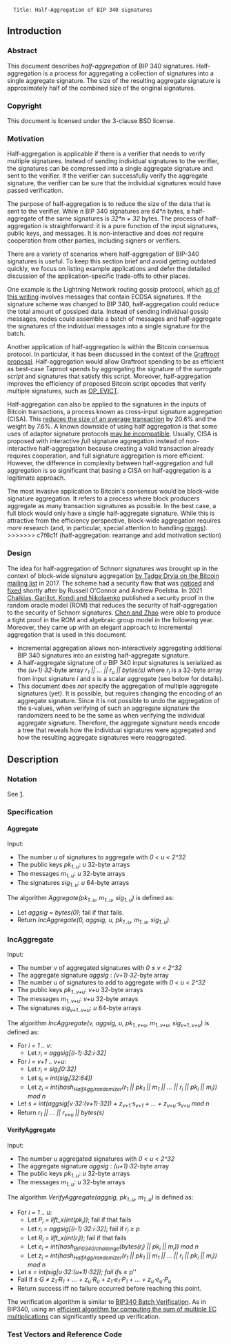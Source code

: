 <pre>
  Title: Half-Aggregation of BIP 340 signatures
</pre>

== Introduction ==

=== Abstract ===

This document describes ''half-aggregation'' of BIP 340 signatures.
Half-aggregation is a process for aggregating a collection of signatures into a single aggregate signature.
The size of the resulting aggregate signature is approximately half of the combined size of the original signatures.

=== Copyright ===

This document is licensed under the 3-clause BSD license.

=== Motivation ===

Half-aggregation is applicable if there is a verifier that needs to verify multiple signatures.
Instead of sending individual signatures to the verifier, the signatures can be compressed into a single aggregate signature and sent to the verifier.
If the verifier can successfully verify the aggregate signature, the verifier can be sure that the individual signatures would have passed verification.

The purpose of half-aggregation is to reduce the size of the data that is sent to the verifier.
While ''n'' BIP 340 signatures are ''64*n'' bytes, a half-aggregate of the same signatures is ''32*n + 32'' bytes.
The process of half-aggregation is straightforward: it is a pure function of the input signatures, public keys, and messages.
It is non-interactive and does ''not'' require cooperation from other parties, including signers or verifiers.

There are a variety of scenarios where half-aggregation of BIP-340 signatures is useful.
To keep this section brief and avoid getting outdated quickly, we focus on listing example applications and defer the detailed discussion of the application-specific trade-offs to other places.

One example is the Lightning Network routing gossip protocol, which [https://github.com/lightning/bolts/blob/2e8f2095a36afb9de38da0f3f0051c7dc16dfc36/07-routing-gossip.md as of this writing] involves messages that contain ECDSA signatures.
If the signature scheme was changed to BIP 340, half-aggregation could reduce the total amount of gossiped data.
Instead of sending individual gossip messages, nodes could assemble a batch of messages and half-aggregate the signatures of the individual messages into a single signature for the batch.

Another application of half-aggregation is within the Bitcoin consensus protocol.
In particular, it has been discussed in the context of the [https://lists.linuxfoundation.org/pipermail/bitcoin-dev/2018-February/015700.html Graftroot proposal].
Half-aggregation would allow Graftroot spending to be as efficient as best-case Taproot spends by aggregating the signature of the ''surrogate script'' and signatures that satisfy this script.
Moreover, half-aggregation improves the efficiency of proposed Bitcoin script opcodes that verify multiple signatures, such as [https://lists.linuxfoundation.org/pipermail/bitcoin-dev/2022-February/019926.html OP_EVICT].

Half-aggregation can also be applied to the signatures in the inputs of Bitcoin transactions, a process known as cross-input signature aggregation (CISA).
This [https://github.com/ElementsProject/cross-input-aggregation/blob/master/savings.org reduces the size of an average transaction] by 20.6% and the weight by 7.6%.
A known downside of using half aggregation is that some uses of adaptor signature protocols [https://github.com/ElementsProject/cross-input-aggregation#half-aggregation-and-adaptor-signatures may be incompatible].
Usually, CISA is proposed with interactive ''full'' signature aggregation instead of non-interactive half-aggregation because creating a valid transaction already requires cooperation, and full signature aggregation is more efficient.
However, the difference in complexity between half-aggregation and full aggregation is so significant that basing a CISA on half-aggregation is a legitimate approach.

The most invasive application to Bitcoin's consensus would be block-wide signature aggregation.
It refers to a process where block producers aggregate as many transaction signatures as possible.
In the best case, a full block would only have a single half-aggregate signature.
While this is attractive from the efficiency perspective, block-wide aggregation requires more research (and, in particular, special attention to handling
[https://github.com/ElementsProject/cross-input-aggregation#half-aggregation-and-reorgs reorgs]).
>>>>>>> c7f6c1f (half-aggregation: rearrange and add motivation section)

=== Design ===

The idea for half-aggregation of Schnorr signatures was brought up in the context of block-wide signature aggregation [https://lists.linuxfoundation.org/pipermail/bitcoin-dev/2017-May/014272.html by Tadge Dryja on the Bitcoin mailing list] in 2017.
The scheme had a security flaw that was [https://lists.linuxfoundation.org/pipermail/bitcoin-dev/2017-May/014306.html noticed] and [https://lists.linuxfoundation.org/pipermail/bitcoin-dev/2017-May/014308.html fixed] shortly after by Russell O'Connor and Andrew Poelstra.
In 2021 [https://eprint.iacr.org/2021/350 Chalkias, Garillot, Kondi and Nikolaenko] published a security proof in the random oracle model (ROM) that reduces the security of half-aggregation to the security of Schnorr signatures.
[https://eprint.iacr.org/2022/222.pdf Chen and Zhao] were able to produce a tight proof in the ROM and algebraic group model in the following year.
Moreover, they came up with an elegant approach to incremental aggregation that is used in this document.

* Incremental aggregation allows non-interactively aggregating additional BIP 340 signatures into an existing half-aggregate signature.
* A half-aggregate signature of ''u'' BIP 340 input signatures is serialized as the ''(u+1)⋅32''-byte array ''r<sub>1</sub> || ... || r<sub>u</sub> || bytes(s)'' where ''r<sub>i</sub>'' is a 32-byte array from input signature ''i'' and ''s'' is a scalar aggregate (see below for details).
* This document does ''not'' specify the aggregation of multiple aggregate signatures (yet). It is possible, but requires changing the encoding of an aggregate signature. Since it is not possible to undo the aggregation of the s-values, when verifying of such an aggregate signature the randomizers need to be the same as when verifying the individual aggregate signature. Therefore, the aggregate signature needs encode a tree that reveals how the individual signatures were aggregated and how the resulting aggregate signatures were reaggregated.

== Description ==

=== Notation ===

See [https://github.com/bitcoin/bips/blob/master/bip-0341.mediawiki|BIP340].

=== Specification ===

==== Aggregate ====

Input:
* The number ''u'' of signatures to aggregate with ''0 < u < 2^32''
* The public keys ''pk<sub>1..u</sub>'': ''u'' 32-byte arrays
* The messages ''m<sub>1..u</sub>'': ''u'' 32-byte arrays
* The signatures ''sig<sub>1..u</sub>'': ''u'' 64-byte arrays

The algorithm ''Aggregate(pk<sub>1..u</sub>, m<sub>1..u</sub>, sig<sub>1..u</sub>)'' is defined as:
* Let ''aggsig = bytes(0)''; fail if that fails.
* Return ''IncAggregate(0, aggsig, u, pk<sub>1..u</sub>, m<sub>1..u</sub>, sig<sub>1..u</sub>)''.

=== IncAggregate ===

Input:
* The number ''v'' of aggregated signatures with ''0 &le; v < 2^32''
* The aggregate signature ''aggsig'' : ''(v+1)⋅32''-byte array
* The number ''u'' of signatures to add to aggregate with ''0 < u < 2^32''
* The public keys ''pk<sub>1..v+u</sub>'': ''v+u'' 32-byte arrays
* The messages ''m<sub>1..v+u</sub>'': ''v+u'' 32-byte arrays
* The signatures ''sig<sub>v+1..v+u</sub>'': ''u'' 64-byte arrays

The algorithm ''IncAggregate(v, aggsig, u, pk<sub>1..v+u</sub>, m<sub>1..v+u</sub>, sig<sub>v+1..v+u</sub>)'' is defined as:
* For ''i = 1 .. v'':
** Let ''r<sub>i</sub> = aggsig[(i-1)⋅32:i⋅32]''
* For ''i = v+1 .. v+u'':
** Let ''r<sub>i</sub> = sig<sub>i</sub>[0:32]''
** Let ''s<sub>i</sub> = int(sig<sub>i</sub>[32:64])''
** Let ''z<sub>i</sub> = int(hash<sub>HalfAgg/randomizer</sub>(r<sub>1</sub> || pk<sub>1</sub> || m<sub>1</sub> || ... || r<sub>i</sub> || pk<sub>i</sub> || m<sub>i</sub>)) mod n''
* Let ''s = int(aggsig[v⋅32:(v+1)⋅32]) + z<sub>v+1</sub>⋅s<sub>v+1</sub> + ... + z<sub>v+u</sub>⋅s<sub>v+u</sub> mod n''
* Return ''r<sub>1</sub> || ... || r<sub>v+u</sub> || bytes(s)''

==== VerifyAggregate ====

Input:
* The number ''u'' aggregated signatures with ''0 < u < 2^32''
* The aggregate signature ''aggsig'' : ''(u+1)⋅32''-byte array
* The public keys ''pk<sub>1..u</sub>'': ''u'' 32-byte arrays
* The messages ''m<sub>1..u</sub>'': ''u'' 32-byte arrays

The algorithm ''VerifyAggregate(aggsig, pk<sub>1..u</sub>, m<sub>1..u</sub>)'' is defined as:
* For ''i = 1 .. u'':
** Let ''P<sub>i</sub> = lift_x(int(pk<sub>i</sub>))''; fail if that fails
** Let ''r<sub>i</sub> = aggsig[(i-1)⋅32:i⋅32]''; fail if ''r<sub>i</sub> &ge; p''
** Let ''R<sub>i</sub> = lift_x(int(r<sub>i</sub>))''; fail if that fails
** Let ''e<sub>i</sub> = int(hash<sub>BIP0340/challenge</sub>(bytes(r<sub>i</sub>) || pk<sub>i</sub> || m<sub>i</sub>)) mod n''
** Let ''z<sub>i</sub> = int(hash<sub>HalfAgg/randomizer</sub>(r<sub>1</sub> || pk<sub>1</sub> || m<sub>1</sub> || ... || r<sub>i</sub> || pk<sub>i</sub> || m<sub>i</sub>)) mod n''
* Let ''s = int(sig[u⋅32:(u+1)⋅32]); fail if ''s &ge; p''
* Fail if ''s⋅G &ne; z<sub>1</sub>⋅R<sub>1</sub> + ... + z<sub>u</sub>⋅R<sub>u</sub> + z<sub>1</sub>⋅e<sub>1</sub>⋅P<sub>1</sub> + ... + z<sub>u</sub>⋅e<sub>u</sub>⋅P<sub>u</sub>''
* Return success iff no failure occurred before reaching this point.

The verification algorithm is similar to [https://github.com/bitcoin/bips/blob/master/bip-0340.mediawiki#batch-verification BIP340 Batch Verification]. As in BIP340, using an [https://bitcoin.stackexchange.com/a/80702/109853 efficient algorithm for computing the sum of multiple EC multiplications] can significantly speed up verification.

=== Test Vectors and Reference Code ===

